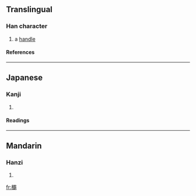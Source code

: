 ==Translingual==
===Han character===
{{Han char|rn=75|rad=木|as=21|sn=25|four=|canj=木一月月 (DMBB), X木一月月 (XDMBB)}}
# a [[handle]]
====References====
{{Han ref|kx=0564.170|dkj=15971|dj=0953.210|hdz=21326.060|uh=6B1B|ud=27419}}

----
==Japanese==
===Kanji===
{{ja-kanji|grade=|rs=木21}}
# {{defn|Japanese}} 
====Readings====
{{ja-readings|on=[[は]] (ha), [[へ]] (he)|kun=[[つか]] (tsuka)}}

----
==Mandarin==
===Hanzi===
{{cmn-hanzi|pin=[[bà]] (ba4)|wg=pa<sup>4</sup>}}
# {{defn|Mandarin}}

[[fr:欛]]